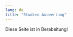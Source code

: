 ```yaml
---
lang: de
title: "Studien Auswertung"
---
```


::: {.callout-note}
Diese Seite ist in Berabeitung!
:::
